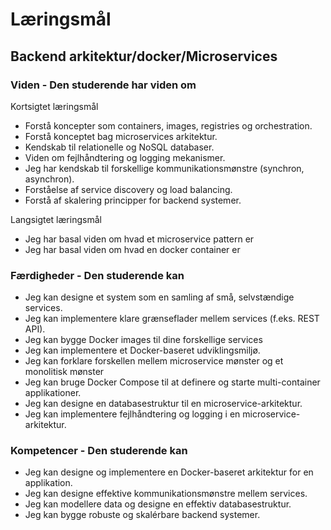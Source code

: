 # Læringsmål

## Backend arkitektur/docker/Microservices

### **Viden \- Den studerende har viden om**

Kortsigtet læringsmål

- Forstå koncepter som containers, images, registries og orchestration.  
- Forstå konceptet bag microservices arkitektur.  
- Kendskab til relationelle og NoSQL databaser.  
- Viden om fejlhåndtering og logging mekanismer.  
- Jeg har kendskab til forskellige kommunikationsmønstre (synchron, asynchron).  
- Forståelse af service discovery og load balancing.  
- Forstå af skalering principper for backend systemer.


Langsigtet læringsmål

- Jeg har basal viden om hvad et microservice pattern er  
- Jeg har basal viden om hvad en docker container er

### **Færdigheder \- Den studerende kan**

- Jeg kan designe et system som en samling af små, selvstændige services.  
- Jeg kan implementere klare grænseflader mellem services (f.eks. REST API).  
- Jeg kan bygge Docker images til dine forskellige services  
- Jeg kan implementere et Docker-baseret udviklingsmiljø.  
- Jeg kan forklare forskellen mellem microservice mønster og et monolitisk mønster  
- Jeg kan bruge Docker Compose til at definere og starte multi-container applikationer.  
- Jeg kan designe en databasestruktur til en microservice-arkitektur.  
- Jeg kan implementere fejlhåndtering og logging i en microservice-arkitektur.

### **Kompetencer \- Den studerende kan**

- Jeg kan designe og implementere en Docker-baseret arkitektur for en applikation.  
- Jeg kan designe effektive kommunikationsmønstre mellem services.  
- Jeg kan modellere data og designe en effektiv databasestruktur.  
- Jeg kan bygge robuste og skalérbare backend systemer.